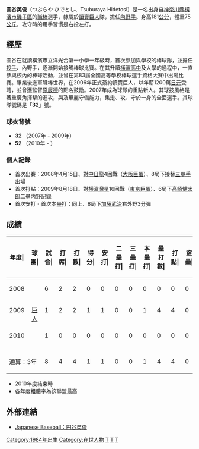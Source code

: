{{Infobox NPB player|
bgcolor1=#f60|
bgcolor2=#000|
textcolor1=#000|
textcolor2=#f93|
name=円谷英俊|
image=YG-Hidetoshi-Tsuburaya.jpg|
width=300|
birthdate= {{birth date and age|1984|9|17}}|
position=投手|
team=|
number=|
bats=左|
throws=右|
debutyear=2008年4月15日|
debutteam=[[大阪巨蛋|大阪巨蛋]]|
statyear= 2010年5月24日|
stat1label=出場數|
stat1value=7|
stat2label=[[打擊率|打擊率]]|
stat2value=.250|
stat3label=[[安打|安打]]|
stat3value=1|
stat4label=[[全壘打|全壘打]]|
stat4value=1|
stat5label=[[打點|打點]]|
stat5value=4|
stat6label=[[盜壘|盜壘成功]]|
stat6value=0|
teams=<nowiki></nowiki>
* 横濱高等學校
* 青山學院大學
* [[讀賣巨人|讀賣巨人]] (2007-2018)
}}
'''圆谷英俊'''（つぶらや ひでとし、Tsuburaya Hidetosi{{bd|1984年|9月17日|catIdx=T}}）是一名出身自[[神奈川縣|神奈川縣]][[橫濱市|橫濱市]][[磯子區|磯子區]]的[[職棒|職棒]]選手，隸屬於[[讀賣巨人|讀賣巨人]]隊，擔任[[內野手|內野手]]。身高181[[公分|公分]]，體重75[[公斤|公斤]]，攻守時的用手習慣是右投左打。

==經歷==
圆谷在就讀橫濱市立洋光台第一小學一年級時，首次參加與學校的棒球隊，並擔任[[投手|投手]]、內野手，逐漸開始接觸棒球比賽。在其升讀[[橫濱中學校及高等學校|橫濱高中]]及大學的過程中，一直參與校內的棒球活動，並曾在第83屆全國高等學校棒球選手資格大賽中出場比賽。畢業後進軍職棒世界，在2006年正式簽約讀賣巨人，以年薪1200萬[[日元|日元]]受聘，並曾獲監督[[原辰德|原辰德]]的點名鼓勵。2007年成為球隊的重點新人。其球技風格是著重廣角揮擊的進攻，與及華麗守備能力，集走、攻、守於一身的全面選手。其球隊號碼是「'''32'''」號。
===球衣背號===
* '''32''' （2007年 - 2009年）
* '''52''' （2010年 - ）
=== 個人記錄===
* 首次出賽：2008年4月15日、對[[中日龍|中日龍]]4回戰（[[大阪巨蛋|大阪巨蛋]]）、8局下接替[[三壘手|三壘手]]出場
* 首次打點：2009年8月18日、對[[横濱灣星|横濱灣星]]16回戰（[[東京巨蛋|東京巨蛋]]）、6局下[[高崎健太郎|高崎健太郎]]二壘内野記録
* 首次安打・首次本壘打：同上、8局下[[加藤武治|加藤武治]]右外野3分彈
==成績==
{| class="wikitable" style="text-align:right; font-size:small"
|-bgcolor="#efefef"
!年度|!!球團|!!試合|!!打<br>席|!!打<br>數|!!得分|!!安打|!!二<br>壘<br>打|!!三<br>壘<br>打|!!本<br>壘<br>打|!!壘<br>打<br>數|!!打點|!!盜壘|!!盜<br>壘<br>刺|!!觸擊|!!犧<br>牲<br>打|!!保送|!!敬遠|!!觸身|!!三振|!!雙殺|!!打<br>擊<br>率|!!上<br>壘<br>率|!!長<br>打<br>率|!!OPS
|-
|style="text-align:center"|2008
|rowspan="3" style="text-align:center"|[[讀賣巨人|巨人]]
|6||2||2||0||0||0||0||0||0||0||0||0||0||0||0||0||0||0||0||.000||.000||.000||.000
|-
|style="text-align:center"|2009
|1||2||2||1||1||0||0||1||4||4||0||0||0||0||0||0||0||0||0||.500||.500||2.000||2.500
|-
|style="text-align:center"|2010
|1||0||0||0||0||0||0||0||0||0||0||0||0||0||0||0||0||0||0||----||----||----||----
|-
!colspan="2"|通算：3年
|8||4||4||1||1||0||0||1||4||4||0||0||0||0||0||0||0||0||0||.250||.250||1.000||1.250
|}
* 2010年度結束時
* 各年度粗體字為該聯盟最高

==外部連結==
{{台灣棒球維基館}}
*[http://www.japanesebaseball.com/players/player.jsp?PlayerID=2224 Japanese Baseball：円谷英俊] {{Wayback|url=http://www.japanesebaseball.com/players/player.jsp?PlayerID=2224 |date=20100105013602 }}

{{讀賣巨人球團名單2010}}
[[Category:1984年出生|Category:1984年出生]]
[[Category:在世人物|Category:在世人物]]
[[Category:日本棒球選手|T]]
[[Category:橫濱市出身人物|T]]
[[Category:讀賣巨人隊球員|T]]
